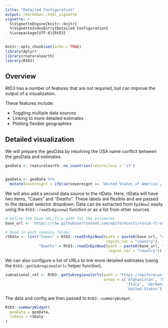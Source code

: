 ```yaml
---
title: "Detailed Configuration"
output: rmarkdown::html_vignette
vignette: >
  %\VignetteEngine{knitr::knitr}
  %\VignetteIndexEntry{Detailed Configuration}
  %\usepackage[UTF-8]{RtD3}
---
```


```r
knitr::opts_chunk$set(echo = TRUE)
library(dplyr)
library(rnaturalearth)
library(RtD3)
```

## Overview

RtD3 has a number of features that are not required, but can improve the output of a visualization. 

These features include:

* Toggling multiple data sources
* Linking to more detailed estimates
* Plotting flexible geographies

## Detailed visualization

We will prepare the geoData by resolving the USA name conflict between the geoData and estimates.

``` r
geoData <- rnaturalearth::ne_countries(returnclass = 'sf')


geoData <- geoData %>% 
  mutate(sovereignt = ifelse(sovereignt == 'United States of America', 'United States', sovereignt))
```

We will also add a second data source to the rtData. Here, rtData will have two items, "Cases" and "Deaths". These labels are flexible and are passed to the dataset selector dropdown. Data can be extracted from `EpiNow2` easily using the `RtD3::readInEpinow2` function or as a list from other sources. 


``` r
# Define the base URL/file path for the estimates
base_url <- 'https://raw.githubusercontent.com/epiforecasts/covid-rt-estimates/master/national/'

# Read in each summary folder
rtData <- list("Cases" = RtD3::readInEpiNow2(path = paste0(base_url, "cases/summary"),
                                             region_var = "country"),
               "Deaths" = RtD3::readInEpiNow2(path = paste0(base_url, "deaths/summary"),
                                              region_var = "country"))
```

We can also configure a list of URLs to link more detailed estimates (using the `RtD3::getSubregionalUrls` helper function).

``` r
subnational_ref <- RtD3::getSubregionalUrls(path = "https://epiforecasts.io/covid/posts/national/",
                                            areas = c('Afghanistan', 'Brazil', 'Colombia', 'India', 
                                                      'Italy', 'Germany', 'Russia', 'United Kingdom',
                                                      'United States'))
```

The data and config are then passed to `RtD3::summaryWidget`.

``` r
RtD3::summaryWidget(
  geoData = geoData,
  rtData = rtData
)
```
